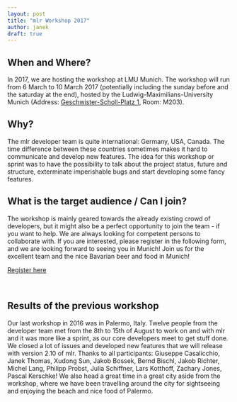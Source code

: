```yaml
---
layout: post
title: "mlr Workshop 2017"
author: janek
draft: true
---
```


## When and Where?

In 2017, we are hosting the workshop at LMU Munich. The workshop will run from 6 March to 10 March 2017 (potentially including the sunday before and the saturday at the end), hosted by the Ludwig-Maximilians-University Munich (Address: [Geschwister-Scholl-Platz 1](https://goo.gl/maps/qZtJHsjQcMw), Room: M203).

<!--more-->

## Why? 

The mlr developer team is quite international: Germany, USA, Canada. The time difference between these countries sometimes makes it hard to communicate and develop new features. The idea for this workshop or sprint was to have the possibility to talk about the project status, future and structure, exterminate imperishable bugs and start developing some fancy features.

## What is the target audience / Can I join?

The workshop is mainly geared towards the already existing crowd of developers, but it might also be a perfect opportunity to join the team - if you want to help. We are always looking for competent persons to collaborate with. 
If you are interested, please register in the following form, and we are looking forward to seeing you in Munich! Join us for the excellent team and the nice Bavarian beer and food in Munich!


<a class="typeform-share button" href="https://janek4.typeform.com/to/zCUYc8" data-mode="1" target="_blank">Register here</a>
<script>(function(){var qs,js,q,s,d=document,gi=d.getElementById,ce=d.createElement,gt=d.getElementsByTagName,id='typef_orm',b='https://s3-eu-west-1.amazonaws.com/share.typeform.com/';if(!gi.call(d,id)){js=ce.call(d,'script');js.id=id;js.src=b+'share.js';q=gt.call(d,'script')[0];q.parentNode.insertBefore(js,q)}id=id+'_';if(!gi.call(d,id)){qs=ce.call(d,'link');qs.rel='stylesheet';qs.id=id;qs.href=b+'share-button.css';s=gt.call(d,'head')[0];s.appendChild(qs,s)}})()</script>

<br>


## Results of the previous workshop

Our last workshop in 2016 was in Palermo, Italy. Twelve people from the developer team met from the 8th to 15th of August to work on and with mlr and it was more like a sprint, as our core developers meet to get stuff done. We closed a lot of issues and developed new features that we will release with version 2.10 of mlr. 
Thanks to all participants: Giuseppe Casalicchio, Janek Thomas, Xudong Sun, Jakob Bossek, Bernd Bischl, Jakob Richter, Michel Lang, Philipp Probst, Julia Schiffner, Lars Kotthoff, Zachary Jones, Pascal Kerschke!
We also head a great time in a great city aside from the workshop, where we have been travelling around the city for sightseeing and enjoying the beach and nice food of Palermo.